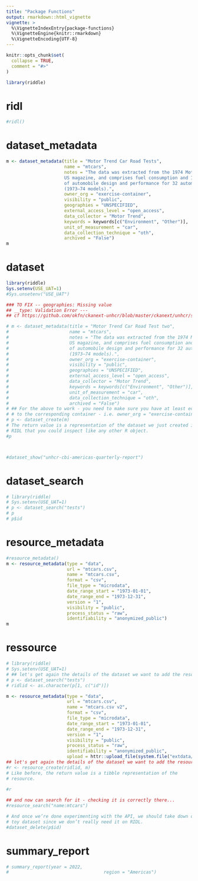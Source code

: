 ```yaml
---
title: "Package Functions"
output: rmarkdown::html_vignette
vignette: >
  %\VignetteIndexEntry{package-functions}
  %\VignetteEngine{knitr::rmarkdown}
  %\VignetteEncoding{UTF-8}
---
```


```r
knitr::opts_chunk$set(
  collapse = TRUE,
  comment = "#>"
)
```

```r
library(riddle)
```

<!-- WARNING - This vignette is generated by {fusen} from /dev/ridlle_dev.Rmd: do not edit by hand -->

# ridl

    

  

```r
#ridl()
```

  

# dataset_metadata

  

```r
m <- dataset_metadata(title = "Motor Trend Car Road Tests",
                      name = "mtcars",
                      notes = "The data was extracted from the 1974 Motor Trend 
                      US magazine, and comprises fuel consumption and 10 aspects
                      of automobile design and performance for 32 automobiles 
                      (1973–74 models).",
                      owner_org = "exercise-container",
                      visibility = "public",
                      geographies = "UNSPECIFIED",
                      external_access_level = "open_access",
                      data_collector = "Motor Trend",
                      keywords = keywords[c("Environment", "Other")],
                      unit_of_measurement = "car",
                      data_collection_technique = "oth",
                      archived = "False")
m

```

  

  
  

# dataset

  

```r

library(riddle)
Sys.setenv(USE_UAT=1)
#Sys.unsetenv("USE_UAT")

### TO FIX -- geographies: Missing value
## __type: Validation Error ---
## cf https://github.com/okfn/ckanext-unhcr/blob/master/ckanext/unhcr/schemas/dataset.json#L670:L682

# m <- dataset_metadata(title = "Motor Trend Car Road Test two",
#                       name = "mtcars",
#                       notes = "The data was extracted from the 1974 Motor Trend
#                       US magazine, and comprises fuel consumption and 10 aspects
#                       of automobile design and performance for 32 automobiles
#                       (1973–74 models).",
#                       owner_org = "exercise-container",
#                       visibility = "public",
#                       geographies = "UNSPECIFIED",
#                       external_access_level = "open_access",
#                       data_collector = "Motor Trend",
#                       keywords = keywords[c("Environment", "Other")],
#                       unit_of_measurement = "car",
#                       data_collection_technique = "oth",
#                       archived = "False")
# ## For the above to work - you need to make sure you have at least editor access
# # to the corresponding container - i.e. owner_org = "exercise-container"
# p <- dataset_create(m)
# The return value is a representation of the dataset we just created in
# RIDL that you could inspect like any other R object.
#p



#dataset_show("unhcr-cbi-americas-quarterly-report")

```

  

  

# dataset_search

    

  

```r

# library(riddle)
# Sys.setenv(USE_UAT=1)
# p <- dataset_search("tests")
# p
# p$id
```

  

  

# resource_metadata

  

```r
#resource_metadata()
m <- resource_metadata(type = "data",
                       url = "mtcars.csv",
                       name = "mtcars.csv",
                       format = "csv",
                       file_type = "microdata",
                       date_range_start = "1973-01-01",
                       date_range_end = "1973-12-31",
                       version = "1",
                       visibility = "public",
                       process_status = "raw",
                       identifiability = "anonymized_public")
m
```

  

# ressource

  

```r
# library(riddle)
# Sys.setenv(USE_UAT=1)
# ## let's get again the details of the dataset we want to add the resource in..
# p <- dataset_search("tests")
# ridlid <- as.character(p[1, c("id")])

m <- resource_metadata(type = "data",
                       url = "mtcars.csv",
                       name = "mtcars.csv v2",
                       format = "csv",
                       file_type = "microdata",
                       date_range_start = "1973-01-01",
                       date_range_end = "1973-12-31",
                       version = "1",
                       visibility = "public",
                       process_status = "raw",
                       identifiability = "anonymized_public",
                       upload = httr::upload_file(system.file("extdata/mtcars.csv", package = "readr")))
## let's get again the details of the dataset we want to add the resource in..
#r <- resource_create(ridlid, m)
# Like before, the return value is a tibble representation of the
# resource.

#r
 
## and now can search for it - checking it is correctly there... 
#resource_search("name:mtcars")

# And once we’re done experimenting with the API, we should take down our
# toy dataset since we don’t really need it on RIDL.
#dataset_delete(p$id)

```

  

# summary_report

    

  

```r
# summary_report(year = 2022,
#                                    region = "Americas")
```

  

      




